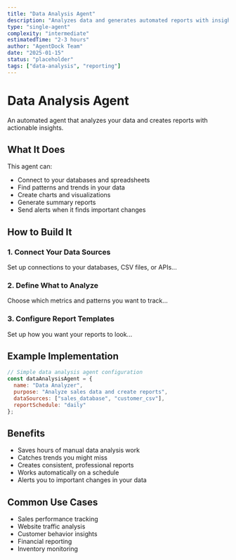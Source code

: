 ```yaml
---
title: "Data Analysis Agent"
description: "Analyzes data and generates automated reports with insights"
type: "single-agent"
complexity: "intermediate"
estimatedTime: "2-3 hours"
author: "AgentDock Team"
date: "2025-01-15"
status: "placeholder"
tags: ["data-analysis", "reporting"]
---
```


# Data Analysis Agent

An automated agent that analyzes your data and creates reports with actionable insights.

## What It Does

This agent can:
- Connect to your databases and spreadsheets
- Find patterns and trends in your data
- Create charts and visualizations
- Generate summary reports
- Send alerts when it finds important changes

## How to Build It

### 1. Connect Your Data Sources
Set up connections to your databases, CSV files, or APIs...

### 2. Define What to Analyze
Choose which metrics and patterns you want to track...

### 3. Configure Report Templates
Set up how you want your reports to look...

## Example Implementation

```javascript
// Simple data analysis agent configuration
const dataAnalysisAgent = {
  name: "Data Analyzer",
  purpose: "Analyze sales data and create reports",
  dataSources: ["sales_database", "customer_csv"],
  reportSchedule: "daily"
};
```

## Benefits

- Saves hours of manual data analysis work
- Catches trends you might miss
- Creates consistent, professional reports
- Works automatically on a schedule
- Alerts you to important changes in your data

## Common Use Cases

- Sales performance tracking
- Website traffic analysis
- Customer behavior insights
- Financial reporting
- Inventory monitoring 